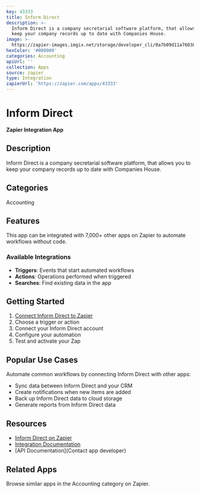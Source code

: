 ```yaml
---
key: 43333
title: Inform Direct
description: >-
  Inform Direct is a company secretarial software platform, that allows you to
  keep your company records up to date with Companies House.
image: >-
  https://zapier-images.imgix.net/storage/developer_cli/0a7b09d11a76038b51410434d0f9ddba.png?auto=format%2Ccompress&ixlib=python-3.0.0&q=50
hexColor: '#000000'
categories: Accounting
apiUrl: ''
collection: Apps
source: zapier
type: Integration
zapierUrl: 'https://zapier.com/apps/43333'
---
```

# Inform Direct

**Zapier Integration App**

## Description

Inform Direct is a company secretarial software platform, that allows you to keep your company records up to date with Companies House.

## Categories

Accounting

## Features

This app can be integrated with 7,000+ other apps on Zapier to automate workflows without code.

### Available Integrations

- **Triggers**: Events that start automated workflows
- **Actions**: Operations performed when triggered
- **Searches**: Find existing data in the app

## Getting Started

1. [Connect Inform Direct to Zapier](https://zapier.com/apps/43333)
2. Choose a trigger or action
3. Connect your Inform Direct account
4. Configure your automation
5. Test and activate your Zap

## Popular Use Cases

Automate common workflows by connecting Inform Direct with other apps:

- Sync data between Inform Direct and your CRM
- Create notifications when new items are added
- Back up Inform Direct data to cloud storage
- Generate reports from Inform Direct data

## Resources

- [Inform Direct on Zapier](https://zapier.com/apps/43333)
- [Integration Documentation](https://zapier.com/apps/43333/integrations)
- [API Documentation](Contact app developer)

## Related Apps

Browse similar apps in the Accounting category on Zapier.
